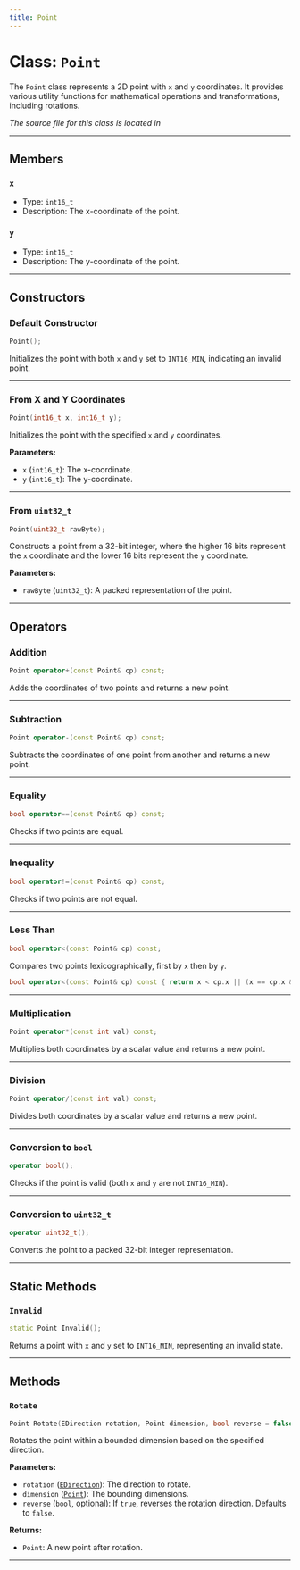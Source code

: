 ```yaml
---
title: Point
---
```


# Class: `Point`

The `Point` class represents a 2D point with `x` and `y` coordinates. It provides various utility functions for mathematical operations and transformations, including rotations.

*The source file for this class is located in <GithubLink path="os/framework/Point.h"/>*

---

## Members

### `x`
- Type: `int16_t`
- Description: The x-coordinate of the point.

### `y`
- Type: `int16_t`
- Description: The y-coordinate of the point.

---

## Constructors

### Default Constructor
```cpp
Point();
```
Initializes the point with both `x` and `y` set to `INT16_MIN`, indicating an invalid point.

---

### From X and Y Coordinates
```cpp
Point(int16_t x, int16_t y);
```
Initializes the point with the specified `x` and `y` coordinates.

**Parameters:**
- `x` (`int16_t`): The x-coordinate.
- `y` (`int16_t`): The y-coordinate.

---

### From `uint32_t`
```cpp
Point(uint32_t rawByte);
```
Constructs a point from a 32-bit integer, where the higher 16 bits represent the `x` coordinate and the lower 16 bits represent the `y` coordinate.

**Parameters:**
- `rawByte` (`uint32_t`): A packed representation of the point.

---

## Operators

### Addition
```cpp
Point operator+(const Point& cp) const;
```
Adds the coordinates of two points and returns a new point.

---

### Subtraction
```cpp
Point operator-(const Point& cp) const;
```
Subtracts the coordinates of one point from another and returns a new point.

---

### Equality
```cpp
bool operator==(const Point& cp) const;
```
Checks if two points are equal.

---

### Inequality
```cpp
bool operator!=(const Point& cp) const;
```
Checks if two points are not equal.

---

### Less Than
```cpp
bool operator<(const Point& cp) const;
```
Compares two points lexicographically, first by `x` then by `y`.

```cpp	
bool operator<(const Point& cp) const { return x < cp.x || (x == cp.x && y < cp.y); }
```

---

### Multiplication
```cpp
Point operator*(const int val) const;
```
Multiplies both coordinates by a scalar value and returns a new point.

---

### Division
```cpp
Point operator/(const int val) const;
```
Divides both coordinates by a scalar value and returns a new point.

---

### Conversion to `bool`
```cpp
operator bool();
```
Checks if the point is valid (both `x` and `y` are not `INT16_MIN`).

---

### Conversion to `uint32_t`
```cpp
operator uint32_t();
```
Converts the point to a packed 32-bit integer representation.

---

## Static Methods

### `Invalid`
```cpp
static Point Invalid();
```
Returns a point with `x` and `y` set to `INT16_MIN`, representing an invalid state.

---

## Methods

### `Rotate`
```cpp
Point Rotate(EDirection rotation, Point dimension, bool reverse = false);
```
Rotates the point within a bounded dimension based on the specified direction.

**Parameters:**
- `rotation` ([`EDirection`](./EDirection/)): The direction to rotate.
- `dimension` ([`Point`](./Point/)): The bounding dimensions.
- `reverse` (`bool`, optional): If `true`, reverses the rotation direction. Defaults to `false`.

**Returns:**
- `Point`: A new point after rotation.

---